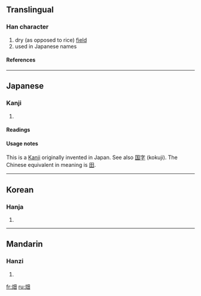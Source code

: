 ==Translingual==
===Han character===
{{Han char|rn=102|rad=田|as=04|sn=9|four=|canj=火田 (FW)|ids=⿰[[火]][[田]]}}
# dry (as opposed to rice) [[field]]
# used in Japanese names
====References====
{{Han ref|kx=0760.341|dkj=21797|dj=1078.170|hdz=32195.110|uh=7551|ud=30033}}

----

==Japanese==
===Kanji===
{{ja-kanji|grade=3|rs=田04}}
# {{defn|Japanese}} 
====Readings====
{{ja-readings|on=|kun=[[はた]] (hata), [[はたけ]] (hatake)}}

====Usage notes====
This is a [[Kanji]] originally invented in Japan. See also [[国字]] (kokuji). The Chinese equivalent in meaning is [[田]].

----
==Korean==
===Hanja===
{{ko-hanja|hangeul=[[전]]|eumhun=|rv=jeon|mr=chŏn|y=cen}}
# {{defn|Korean}}

----
==Mandarin==
===Hanzi===
{{cmn-hanzi|pin=[[tián]] (tian2)|wg=t'ien<sup>2</sup>}}
# {{defn|Mandarin}}

[[fr:畑]]
[[ru:畑]]